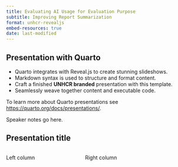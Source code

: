 ```yaml
---
title: Evaluating AI Usage for Evaluation Purpose
subtitle: Improving Report Summarization
format: unhcr-revealjs
embed-resources: true
date: last-modified
---
```


## Presentation with Quarto

- Quarto integrates with Reveal.js to create stunning slideshows.
- Markdown syntax is used to structure and format content.
- Craft a finished **UNHCR branded** presentation with this template.
- Seamlessly weave together content and executable code.

To learn more about Quarto presentations see <https://quarto.org/docs/presentations/>.

::: {.notes}
Speaker notes go here.
:::

## Presentation title

:::: {.columns}
::: {.column width="40%"}
Left column
:::

::: {.column width="60%"}
Right column
:::

::::

